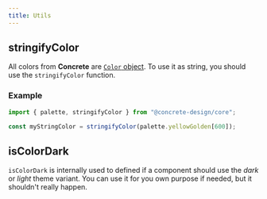 ```yaml
---
title: Utils
---
```


## stringifyColor

All colors from **Concrete** are [`Color` object](https://github.com/Marak/colors.js).
To use it as string, you should use the `stringifyColor` function.

### Example

```jsx
import { palette, stringifyColor } from "@concrete-design/core";

const myStringColor = stringifyColor(palette.yellowGolden[600]);
```

## isColorDark

`isColorDark` is internally used to defined if a component should use the _dark_ or _light_ theme variant.
You can use it for you own purpose if needed, but it shouldn't really happen.
